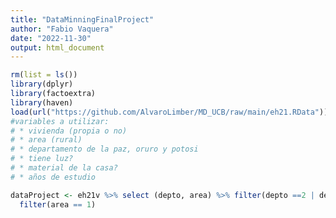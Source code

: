 ```yaml
---
title: "DataMinningFinalProject"
author: "Fabio Vaquera"
date: "2022-11-30"
output: html_document
---
```

```r
rm(list = ls())
library(dplyr)
library(factoextra)
library(haven)
load(url("https://github.com/AlvaroLimber/MD_UCB/raw/main/eh21.RData"))
#variables a utilizar: 
# * vivienda (propia o no)
# * area (rural)
# * departamento de la paz, oruro y potosi 
# * tiene luz? 
# * material de la casa? 
# * años de estudio 

dataProject <- eh21v %>% select (depto, area) %>% filter(depto ==2 | depto == 5 | depto == 4) %>% 
  filter(area == 1)











```

